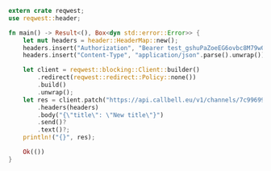 ```rust
extern crate reqwest;
use reqwest::header;

fn main() -> Result<(), Box<dyn std::error::Error>> {
    let mut headers = header::HeaderMap::new();
    headers.insert("Authorization", "Bearer test_gshuPaZoeEG6ovbc8M79w0QyM".parse().unwrap());
    headers.insert("Content-Type", "application/json".parse().unwrap());

    let client = reqwest::blocking::Client::builder()
        .redirect(reqwest::redirect::Policy::none())
        .build()
        .unwrap();
    let res = client.patch("https://api.callbell.eu/v1/channels/7c996996fea947f4a1d5a11e7fac84db")
        .headers(headers)
        .body("{\"title\": \"New title\"}")
        .send()?
        .text()?;
    println!("{}", res);

    Ok(())
}

```